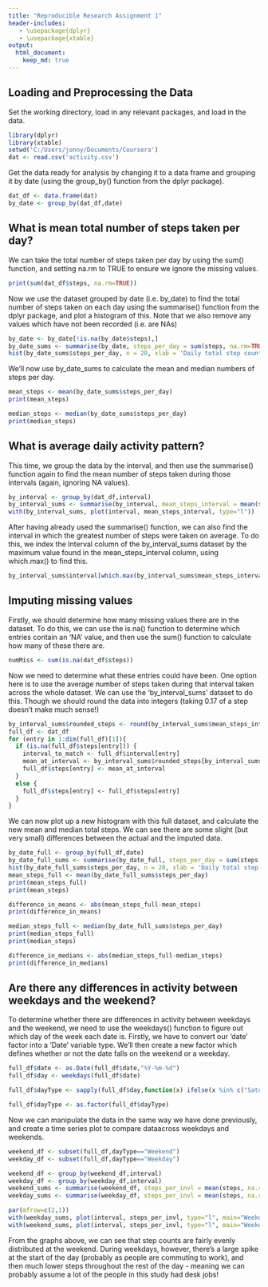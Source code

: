 ---
title: "Reproducible Research Assignment 1"
header-includes:
   - \usepackage{dplyr}
   - \usepackage{xtable}
output: 
  html_document:
    keep_md: true
---

## Loading and Preprocessing the Data

Set the working directory, load in any relevant packages, and load in the data.

```{r load}
library(dplyr)
library(xtable)
setwd('C:/Users/jonny/Documents/Coursera')
dat <- read.csv('activity.csv')
```

Get the data ready for analysis by changing it to a data frame and grouping it by date (using the group_by() function from the dplyr package).
```{r process}
dat_df <- data.frame(dat)
by_date <- group_by(dat_df,date)
```

## What is mean total number of steps taken per day?

We can take the total number of steps taken per day by using the sum() function, and setting na.rm to TRUE to ensure we ignore the missing values.

```{r sum}
print(sum(dat_df$steps, na.rm=TRUE))
```

Now we use the dataset grouped by date (i.e. by_date) to find the total number of steps taken on each day using the summarise() function from the dplyr package, and plot a histogram of this.  Note that we also remove any values which have not been recorded (i.e. are NAs)

```{r sum_by_date}
by_date <- by_date[!is.na(by_date$steps),]
by_date_sums <- summarise(by_date, steps_per_day = sum(steps, na.rm=TRUE))
hist(by_date_sums$steps_per_day, n = 20, xlab = 'Daily total step count', main = 'Histogram of Daily Total Step Count')
```

We'll now use by_date_sums to calculate the mean and median numbers of steps per day.

```{r averages}
mean_steps <- mean(by_date_sums$steps_per_day)
print(mean_steps)

median_steps <- median(by_date_sums$steps_per_day)
print(median_steps)
```


## What is average daily activity pattern?

This time, we group the data by the interval, and then use the summarise() function again to find the mean number of steps taken during those intervals (again, ignoring NA values).

```{r group_by_interval}
by_interval <- group_by(dat_df,interval)
by_interval_sums <- summarise(by_interval, mean_steps_interval = mean(steps, na.rm=TRUE))
with(by_interval_sums, plot(interval, mean_steps_interval, type="l"))
```

After having already used the summarise() function, we can also find the interval in which the greatest number of steps were taken on average.  To do this, we index the Interval column of the by_interval_sums dataset by the maximum value found in the mean_steps_interval column, using which.max() to find this.

```{r max steps interval}
by_interval_sums$interval[which.max(by_interval_sums$mean_steps_interval)]
```

## Imputing missing values

Firstly, we should determine how many missing values there are in the dataset.  To do this, we can use the is.na() function to determine which entries contain an 'NA' value, and then use the sum() function to calculate how many of these there are.

```{r count missing entries}
numMiss <- sum(is.na(dat_df$steps))
```

Now we need to determine what these entries could have been.  One option here is to use the average number of steps taken during that interval taken across the whole dataset.  We can use the 'by_interval_sums' dataset to do this.  Though we should round the data into integers (taking 0.17 of a step doesn't make much sense!)

```{r impute data}
by_interval_sums$rounded_steps <- round(by_interval_sums$mean_steps_interval)
full_df <- dat_df
for (entry in 1:dim(full_df)[1]){
  if (is.na(full_df$steps[entry])) {
    interval_to_match <- full_df$interval[entry]
    mean_at_interval <- by_interval_sums$rounded_steps[by_interval_sums$interval==interval_to_match]
    full_df$steps[entry] <- mean_at_interval
  }
  else {
    full_df$steps[entry] <- full_df$steps[entry]
  }
}
```

We can now plot up a new histogram with this full dataset, and calculate the new mean and median total steps.  We can see there are some slight (but very small) differences between the actual and the imputed data.

```{r full_histogram}
by_date_full <- group_by(full_df,date)
by_date_full_sums <- summarise(by_date_full, steps_per_day = sum(steps, na.rm=TRUE))
hist(by_date_full_sums$steps_per_day, n = 20, xlab = 'Daily total step count', main = 'Histogram of Daily Total Step Count (with imputed data)')
mean_steps_full <- mean(by_date_full_sums$steps_per_day)
print(mean_steps_full)
print(mean_steps)

difference_in_means <- abs(mean_steps_full-mean_steps)
print(difference_in_means)

median_steps_full <- median(by_date_full_sums$steps_per_day)
print(median_steps_full)
print(median_steps)

difference_in_medians <- abs(median_steps_full-median_steps)
print(difference_in_medians)
```


## Are there any differences in activity between weekdays and the weekend?

To determine whether there are differences in activity between weekdays and the weekend, we need to use the weekdays() function to figure out which day of the week each date is.  Firstly, we have to convert our 'date' factor into a 'Date' variable type.  We'll then create a new factor which defines whether or not the date falls on the weekend or a weekday.

```{r weekends}
full_df$date <- as.Date(full_df$date,"%Y-%m-%d")
full_df$day <- weekdays(full_df$date)

full_df$dayType <- sapply(full_df$day,function(x) ifelse(x %in% c("Saturday", "Sunday"), "Weekend", "Weekday"))

full_df$dayType <- as.factor(full_df$dayType)
```

Now we can manipulate the data in the same way we have done previously, and create a time series plot to compare dataacross weekdays and weekends.

```{r timeplots}
weekend_df <- subset(full_df,dayType=="Weekend")
weekday_df <- subset(full_df,dayType=="Weekday")

weekend_df <- group_by(weekend_df,interval)
weekday_df <- group_by(weekday_df,interval)
weekend_sums <- summarise(weekend_df, steps_per_invl = mean(steps, na.rm=TRUE))
weekday_sums <- summarise(weekday_df, steps_per_invl = mean(steps, na.rm=TRUE))

par(mfrow=c(2,1))
with(weekday_sums, plot(interval, steps_per_invl, type="l", main="Weekday"))
with(weekend_sums, plot(interval, steps_per_invl, type="l", main="Weekend"))

```
From the graphs above, we can see that step counts are fairly evenly distributed at the weekend.  During weekdays, however, there's a large spike at the start of the day (probably as people are commuting to work), and then much lower steps throughout the rest of the day - meaning we can probably assume a lot of the people in this study had desk jobs!
